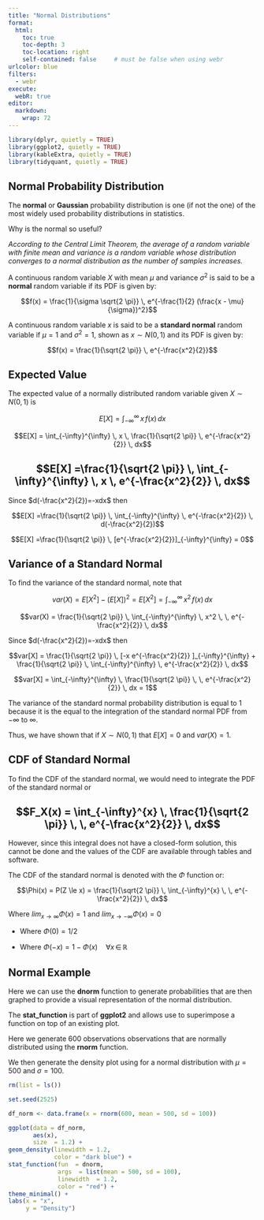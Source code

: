 ```yaml
---
title: "Normal Distributions"
format:
  html:
    toc: true
    toc-depth: 3
    toc-location: right
    self-contained: false     # must be false when using webr
urlcolor: blue
filters:
  - webr
execute:
  webR: true
editor: 
  markdown: 
    wrap: 72
---
```


```r

library(dplyr, quietly = TRUE)
library(ggplot2, quietly = TRUE)
library(kableExtra, quietly = TRUE)
library(tidyquant, quietly = TRUE)

```

## Normal Probability Distribution

The **normal** or **Gaussian** probability distribution is one (if not
the one) of the most widely used probability distributions in
statistics.

Why is the normal so useful?

*According to the Central Limit Theorem, the average of a random
variable with finite mean and variance is a random variable whose
distribution converges to a normal distribution as the number of samples
increases.*

A continuous random variable $X$ with mean $\mu$ and variance $\sigma^2$
is said to be a **normal** random variable if its PDF is given by:

$$f(x) = \frac{1}{\sigma \sqrt{2 \pi}} \, e^{-\frac{1}{2} (\frac{x - \mu}{\sigma})^2}$$

A continuous random variable $x$ is said to be a **standard normal**
random variable if $\mu = 1$ and $\sigma^2 = 1$, shown as
$x \sim N(0,1)$ and its PDF is given by:

$$f(x) = \frac{1}{\sqrt{2 \pi}} \, e^{-\frac{x^2}{2}}$$

## Expected Value

The expected value of a normally distributed random variable given
$X \sim N(0,1)$ is

$$E[X] = \int_{-\infty}^{\infty} \, x \, f(x) \, dx$$

$$E[X] = \int_{-\infty}^{\infty} \, x \, \frac{1}{\sqrt{2 \pi}} \, e^{-\frac{x^2}{2}} \, dx$$

$$E[X] =\frac{1}{\sqrt{2 \pi}} \, \int_{-\infty}^{\infty} \, x  \, e^{-\frac{x^2}{2}} \, dx$$
-

Since $d(-\frac{x^2}{2})=-xdx$ then

$$E[X] =\frac{1}{\sqrt{2 \pi}} \, \int_{-\infty}^{\infty} \, e^{-\frac{x^2}{2}} \, d(-\frac{x^2}{2})$$

$$E[X] =\frac{1}{\sqrt{2 \pi}} \,  [e^{-\frac{x^2}{2}}]_{-\infty}^{\infty} = 0$$

## Variance of a Standard Normal

To find the variance of the standard normal, note that

$$var(X) = E[X^2] - (E[X])^2 = E[X^2] = \int_{-\infty}^{\infty} \, x^2 \, f(x) \, dx$$

$$var(X) = \frac{1}{\sqrt{2 \pi}} \, \int_{-\infty}^{\infty} \, x^2 \,  \, e^{-\frac{x^2}{2}} \, dx$$

Since $d(-\frac{x^2}{2})=-xdx$ then

$$var[X] = \frac{1}{\sqrt{2 \pi}} \, [-x  e^{-\frac{x^2}{2}} ]_{-\infty}^{\infty} + \frac{1}{\sqrt{2 \pi}} \,
\int_{-\infty}^{\infty} \, e^{-\frac{x^2}{2}} \, dx$$

$$var[X] = \int_{-\infty}^{\infty} \, \frac{1}{\sqrt{2 \pi}} \,  \, e^{-\frac{x^2}{2}} \, dx = 1$$

The variance of the standard normal probability distribution is equal to
1 because it is the equal to the integration of the standard normal PDF
from $-\infty$ to $\infty$.

Thus, we have shown that if $X \sim N(0,1)$ that $E[X] = 0$ and
$var(X) = 1$.

## CDF of Standard Normal

To find the CDF of the standard normal, we would need to integrate the
PDF of the standard normal or

$$F_X(x) = \int_{-\infty}^{x} \, \frac{1}{\sqrt{2 \pi}} \,  \, e^{-\frac{x^2}{2}} \, dx$$
-

However, since this integral does not have a closed-form solution, this
cannot be done and the values of the CDF are available through tables
and software.

The CDF of the standard normal is denoted with the $\Phi$ function or:

$$\Phi(x) = P(Z \le x) = \frac{1}{\sqrt{2 \pi}} \, \int_{-\infty}^{x} \,   \, e^{-\frac{x^2}{2}} \, dx$$

Where $lim_{x \rightarrow \infty} \Phi(x) = 1$ and
$lim_{x \rightarrow -\infty} \Phi(x) = 0$

-   Where $\Phi(0) = 1/2$

-   Where $\Phi(-x) = 1 - \Phi(x) \quad \forall x \, \in \,\mathbb{R}$

## Normal Example

Here we can use the **dnorm** function to generate probabilities that
are then graphed to provide a visual representation of the normal
distribution.

The **stat_function** is part of **ggplot2** and allows use to
superimpose a function on top of an existing plot.

Here we generate 600 observations observations that are normally
distributed using the **rnorm** function.

We then generate the density plot using for a normal distribution with
$\mu = 500$ and $\sigma = 100$.

```r

rm(list = ls())

set.seed(2525)

df_norm <- data.frame(x = rnorm(600, mean = 500, sd = 100))

ggplot(data = df_norm, 
       aes(x),
       size  = 1.2) +
geom_density(linewidth = 1.2,
             color = "dark blue") +
stat_function(fun  = dnorm,
              args  = list(mean = 500, sd = 100),
              linewidth  = 1.2,
              color = "red") +
theme_minimal() +
labs(x = "x",
     y = "Density")

```

